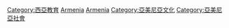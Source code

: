 [[Category:西亞教育|Category:西亞教育]]
[[Category:亚洲各国教育|Armenia]]
[[Category:欧洲各国教育|Armenia]]
[[Category:亞美尼亞文化|Category:亞美尼亞文化]]
[[Category:亞美尼亞社會|Category:亞美尼亞社會]]